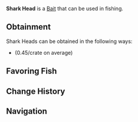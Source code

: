 {{BaitInfobox
|image          = Bait Shark Head.png
|rarity         = Mythical
|crates         = Quality Bait Crate/0.45
|angler_quests  = <!--TBD-->
|pref_luck      = 225
|univ_luck      = 30
|resilience     = 10
|lure           = -5
|ability        = 
}}
'''Shark Head''' is a {{Rarity|Mythical}} [[Bait]] that can be used in fishing.

== Obtainment ==
Shark Heads can be obtained in the following ways:
* {{Item|Quality Bait Crate}} (0.45/crate on average)
<!--* [[Angler]] Quests, starting from the ?th completion-->

== Favoring Fish ==
{{Fish by Category Table|Shark Head-Loving Fish|event=1|show_location=1|hide_bait=1|resultsheader='''%PAGES%''' [[Fish]] prefer Shark Heads:|noresultsheader=No fish prefer Shark Heads.}}

== Change History ==
{{Change History|1.0}}

== Navigation ==
{{Bait Navbox}}